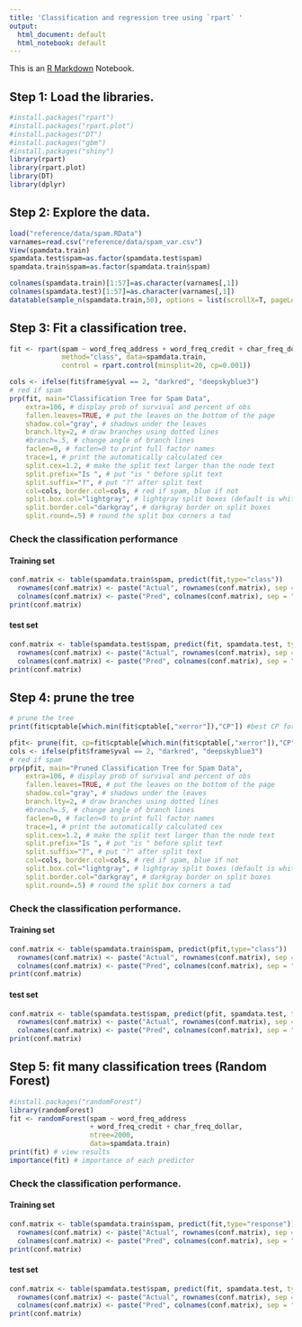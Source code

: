 ```yaml
---
title: 'Classification and regression tree using `rpart` '
output:
  html_document: default
  html_notebook: default
---
```


This is an [R Markdown](http://rmarkdown.rstudio.com) Notebook. 

## Step 1: Load the libraries.
```r
#install.packages("rpart")
#install.packages("rpart.plot")
#install.packages("DT")
#install.packages("gbm")
#install.packages("shiny")
library(rpart)
library(rpart.plot)
library(DT)
library(dplyr)
```

## Step 2: Explore the data.
```r
load("reference/data/spam.RData")
varnames=read.csv("reference/data/spam_var.csv")
View(spamdata.train)
spamdata.test$spam=as.factor(spamdata.test$spam)
spamdata.train$spam=as.factor(spamdata.train$spam)

colnames(spamdata.train)[1:57]=as.character(varnames[,1])
colnames(spamdata.test)[1:57]=as.character(varnames[,1])
datatable(sample_n(spamdata.train,50), options = list(scrollX=T, pageLength = 10))
```

## Step 3: Fit a classification tree.
```r
fit <- rpart(spam ~ word_freq_address + word_freq_credit + char_freq_dollar,
  	         method="class", data=spamdata.train,
             control = rpart.control(minsplit=20, cp=0.001))

cols <- ifelse(fit$frame$yval == 2, "darkred", "deepskyblue3")
# red if spam
prp(fit, main="Classification Tree for Spam Data",
    extra=106, # display prob of survival and percent of obs
    fallen.leaves=TRUE, # put the leaves on the bottom of the page
    shadow.col="gray", # shadows under the leaves
    branch.lty=2, # draw branches using dotted lines
    #branch=.5, # change angle of branch lines
    faclen=0, # faclen=0 to print full factor names
    trace=1, # print the automatically calculated cex
    split.cex=1.2, # make the split text larger than the node text
    split.prefix="Is ", # put "is " before split text
    split.suffix="?", # put "?" after split text
    col=cols, border.col=cols, # red if spam, blue if not
    split.box.col="lightgray", # lightgray split boxes (default is white)
    split.border.col="darkgray", # darkgray border on split boxes
    split.round=.5) # round the split box corners a tad
```

### Check the classification performance
#### Training set
```r
conf.matrix <- table(spamdata.train$spam, predict(fit,type="class"))
  rownames(conf.matrix) <- paste("Actual", rownames(conf.matrix), sep = ":")
  colnames(conf.matrix) <- paste("Pred", colnames(conf.matrix), sep = ":")
print(conf.matrix)
```
#### test set
```r
conf.matrix <- table(spamdata.test$spam, predict(fit, spamdata.test, type="class"))
  rownames(conf.matrix) <- paste("Actual", rownames(conf.matrix), sep = ":")
  colnames(conf.matrix) <- paste("Pred", colnames(conf.matrix), sep = ":")
print(conf.matrix)
```

## Step 4: prune the tree
```r
# prune the tree 
print(fit$cptable[which.min(fit$cptable[,"xerror"]),"CP"]) #best CP for pruning the tree.

pfit<- prune(fit, cp=fit$cptable[which.min(fit$cptable[,"xerror"]),"CP"])
cols <- ifelse(pfit$frame$yval == 2, "darkred", "deepskyblue3")
# red if spam
prp(pfit, main="Pruned Classification Tree for Spam Data",
    extra=106, # display prob of survival and percent of obs
    fallen.leaves=TRUE, # put the leaves on the bottom of the page
    shadow.col="gray", # shadows under the leaves
    branch.lty=2, # draw branches using dotted lines
    #branch=.5, # change angle of branch lines
    faclen=0, # faclen=0 to print full factor names
    trace=1, # print the automatically calculated cex
    split.cex=1.2, # make the split text larger than the node text
    split.prefix="Is ", # put "is " before split text
    split.suffix="?", # put "?" after split text
    col=cols, border.col=cols, # red if spam, blue if not
    split.box.col="lightgray", # lightgray split boxes (default is white)
    split.border.col="darkgray", # darkgray border on split boxes
    split.round=.5) # round the split box corners a tad
```

### Check the classification performance. 
#### Training set
```r
conf.matrix <- table(spamdata.train$spam, predict(pfit,type="class"))
  rownames(conf.matrix) <- paste("Actual", rownames(conf.matrix), sep = ":")
  colnames(conf.matrix) <- paste("Pred", colnames(conf.matrix), sep = ":")
print(conf.matrix)
```
#### test set
```r
conf.matrix <- table(spamdata.test$spam, predict(pfit, spamdata.test, type="class"))
  rownames(conf.matrix) <- paste("Actual", rownames(conf.matrix), sep = ":")
  colnames(conf.matrix) <- paste("Pred", colnames(conf.matrix), sep = ":")
print(conf.matrix)
```

## Step 5: fit many classification trees (Random Forest)

```r
#install.packages("randomForest")
library(randomForest)
fit <- randomForest(spam ~ word_freq_address 
                    + word_freq_credit + char_freq_dollar,
                    ntree=2000,
  	                data=spamdata.train)
print(fit) # view results 
importance(fit) # importance of each predictor
```

### Check the classification performance. 
#### Training set
```r
conf.matrix <- table(spamdata.train$spam, predict(fit,type="response"))
  rownames(conf.matrix) <- paste("Actual", rownames(conf.matrix), sep = ":")
  colnames(conf.matrix) <- paste("Pred", colnames(conf.matrix), sep = ":")
print(conf.matrix)
```
#### test set
```r
conf.matrix <- table(spamdata.test$spam, predict(fit, spamdata.test, type="response"))
  rownames(conf.matrix) <- paste("Actual", rownames(conf.matrix), sep = ":")
  colnames(conf.matrix) <- paste("Pred", colnames(conf.matrix), sep = ":")
print(conf.matrix)
```

